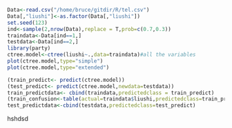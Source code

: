 ```r
Data<-read.csv("/home/bruce/gitdir/R/tel.csv")
Data[,"liushi"]<-as.factor(Data[,"liushi"])
set.seed(123)
ind<-sample(2,nrow(Data),replace = T,prob=c(0.7,0.3))
traindata<-Data[ind==1,]
testdata<-Data[ind==2,]
library(party)
ctree.model<-ctree(liushi~.,data=traindata)#all the variables
plot(ctree.model,type="simple")
plot(ctree.model,type="extended")

```

```r
(train_predict<- predict(ctree.model))
(test_predict<- predict(ctree.model,newdata=testdata))
train_predictdata<- cbind(traindata,predictedclass = train_predict)
(train_confusion<-table(actual=traindata$liushi,predictedclass=train_predict))#confusion matrix
test_predictdata<-cbind(testdata,predictedclass=test_predict)
```

hshdsd